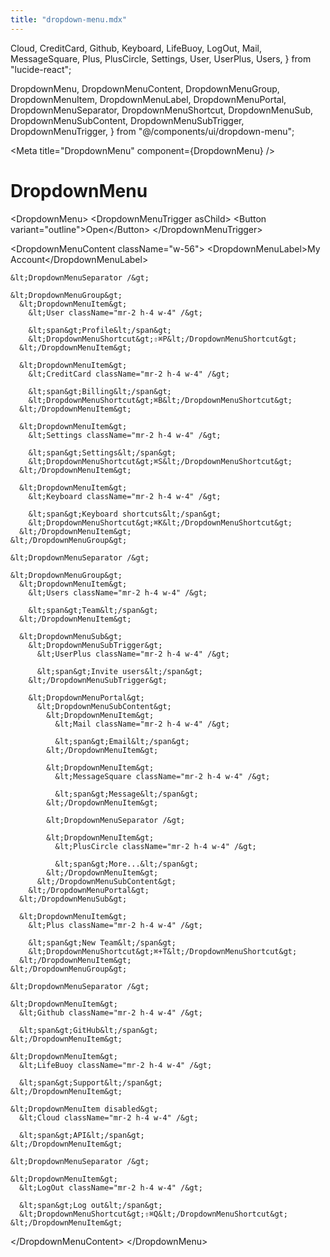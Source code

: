 ```yaml
---
title: "dropdown-menu.mdx"
---
```



  Cloud,
  CreditCard,
  Github,
  Keyboard,
  LifeBuoy,
  LogOut,
  Mail,
  MessageSquare,
  Plus,
  PlusCircle,
  Settings,
  User,
  UserPlus,
  Users,
} from "lucide-react";

  DropdownMenu,
  DropdownMenuContent,
  DropdownMenuGroup,
  DropdownMenuItem,
  DropdownMenuLabel,
  DropdownMenuPortal,
  DropdownMenuSeparator,
  DropdownMenuShortcut,
  DropdownMenuSub,
  DropdownMenuSubContent,
  DropdownMenuSubTrigger,
  DropdownMenuTrigger,
} from "@/components/ui/dropdown-menu";

&lt;Meta title="DropdownMenu" component={DropdownMenu} /&gt;

# DropdownMenu

&lt;DropdownMenu&gt;
  &lt;DropdownMenuTrigger asChild&gt;
    &lt;Button variant="outline"&gt;Open&lt;/Button&gt;
  &lt;/DropdownMenuTrigger&gt;

  &lt;DropdownMenuContent className="w-56"&gt;
    &lt;DropdownMenuLabel&gt;My Account&lt;/DropdownMenuLabel&gt;

    &lt;DropdownMenuSeparator /&gt;

    &lt;DropdownMenuGroup&gt;
      &lt;DropdownMenuItem&gt;
        &lt;User className="mr-2 h-4 w-4" /&gt;

        &lt;span&gt;Profile&lt;/span&gt;
        &lt;DropdownMenuShortcut&gt;⇧⌘P&lt;/DropdownMenuShortcut&gt;
      &lt;/DropdownMenuItem&gt;

      &lt;DropdownMenuItem&gt;
        &lt;CreditCard className="mr-2 h-4 w-4" /&gt;

        &lt;span&gt;Billing&lt;/span&gt;
        &lt;DropdownMenuShortcut&gt;⌘B&lt;/DropdownMenuShortcut&gt;
      &lt;/DropdownMenuItem&gt;

      &lt;DropdownMenuItem&gt;
        &lt;Settings className="mr-2 h-4 w-4" /&gt;

        &lt;span&gt;Settings&lt;/span&gt;
        &lt;DropdownMenuShortcut&gt;⌘S&lt;/DropdownMenuShortcut&gt;
      &lt;/DropdownMenuItem&gt;

      &lt;DropdownMenuItem&gt;
        &lt;Keyboard className="mr-2 h-4 w-4" /&gt;

        &lt;span&gt;Keyboard shortcuts&lt;/span&gt;
        &lt;DropdownMenuShortcut&gt;⌘K&lt;/DropdownMenuShortcut&gt;
      &lt;/DropdownMenuItem&gt;
    &lt;/DropdownMenuGroup&gt;

    &lt;DropdownMenuSeparator /&gt;

    &lt;DropdownMenuGroup&gt;
      &lt;DropdownMenuItem&gt;
        &lt;Users className="mr-2 h-4 w-4" /&gt;

        &lt;span&gt;Team&lt;/span&gt;
      &lt;/DropdownMenuItem&gt;

      &lt;DropdownMenuSub&gt;
        &lt;DropdownMenuSubTrigger&gt;
          &lt;UserPlus className="mr-2 h-4 w-4" /&gt;

          &lt;span&gt;Invite users&lt;/span&gt;
        &lt;/DropdownMenuSubTrigger&gt;

        &lt;DropdownMenuPortal&gt;
          &lt;DropdownMenuSubContent&gt;
            &lt;DropdownMenuItem&gt;
              &lt;Mail className="mr-2 h-4 w-4" /&gt;

              &lt;span&gt;Email&lt;/span&gt;
            &lt;/DropdownMenuItem&gt;

            &lt;DropdownMenuItem&gt;
              &lt;MessageSquare className="mr-2 h-4 w-4" /&gt;

              &lt;span&gt;Message&lt;/span&gt;
            &lt;/DropdownMenuItem&gt;

            &lt;DropdownMenuSeparator /&gt;

            &lt;DropdownMenuItem&gt;
              &lt;PlusCircle className="mr-2 h-4 w-4" /&gt;

              &lt;span&gt;More...&lt;/span&gt;
            &lt;/DropdownMenuItem&gt;
          &lt;/DropdownMenuSubContent&gt;
        &lt;/DropdownMenuPortal&gt;
      &lt;/DropdownMenuSub&gt;

      &lt;DropdownMenuItem&gt;
        &lt;Plus className="mr-2 h-4 w-4" /&gt;

        &lt;span&gt;New Team&lt;/span&gt;
        &lt;DropdownMenuShortcut&gt;⌘+T&lt;/DropdownMenuShortcut&gt;
      &lt;/DropdownMenuItem&gt;
    &lt;/DropdownMenuGroup&gt;

    &lt;DropdownMenuSeparator /&gt;

    &lt;DropdownMenuItem&gt;
      &lt;Github className="mr-2 h-4 w-4" /&gt;

      &lt;span&gt;GitHub&lt;/span&gt;
    &lt;/DropdownMenuItem&gt;

    &lt;DropdownMenuItem&gt;
      &lt;LifeBuoy className="mr-2 h-4 w-4" /&gt;

      &lt;span&gt;Support&lt;/span&gt;
    &lt;/DropdownMenuItem&gt;

    &lt;DropdownMenuItem disabled&gt;
      &lt;Cloud className="mr-2 h-4 w-4" /&gt;

      &lt;span&gt;API&lt;/span&gt;
    &lt;/DropdownMenuItem&gt;

    &lt;DropdownMenuSeparator /&gt;

    &lt;DropdownMenuItem&gt;
      &lt;LogOut className="mr-2 h-4 w-4" /&gt;

      &lt;span&gt;Log out&lt;/span&gt;
      &lt;DropdownMenuShortcut&gt;⇧⌘Q&lt;/DropdownMenuShortcut&gt;
    &lt;/DropdownMenuItem&gt;

  &lt;/DropdownMenuContent&gt;
&lt;/DropdownMenu&gt;
